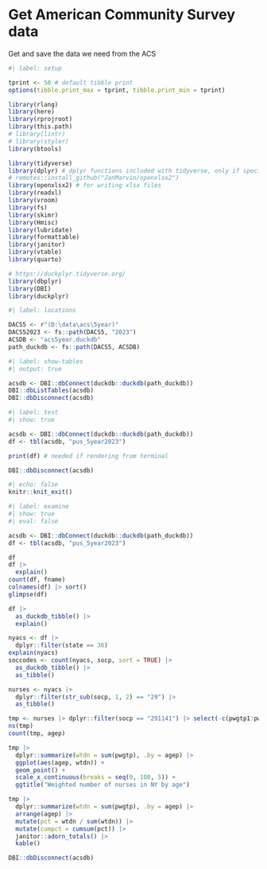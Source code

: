 # Get American Community Survey data

Get and save the data we need from the ACS

```r
#| label: setup

tprint <- 50 # default tibble print
options(tibble.print_max = tprint, tibble.print_min = tprint)

library(rlang)
library(here)
library(rprojroot)
library(this.path)
# library(lintr)
# library(styler)
library(btools)

library(tidyverse)
library(dplyr) # dplyr functions included with tidyverse, only if specifically loaded elsewhere
# remotes::install_github("JanMarvin/openxlsx2")
library(openxlsx2) # for writing xlsx files
library(readxl)
library(vroom)
library(fs)
library(skimr)
library(Hmisc)
library(lubridate)
library(formattable)
library(janitor)
library(vtable)
library(quarto)

# https://duckplyr.tidyverse.org/
library(dbplyr)
library(DBI)
library(duckplyr)

```

```r
#| label: locations

DACS5 <- r"(D:\data\acs\5year)"
DACS52023 <- fs::path(DACS5, "2023")
ACSDB <- "acs5year.duckdb"
path_duckdb <- fs::path(DACS5, ACSDB)

```


```r
#| label: show-tables
#| output: true

acsdb <- DBI::dbConnect(duckdb::duckdb(path_duckdb))
DBI::dbListTables(acsdb)
DBI::dbDisconnect(acsdb)

```

```r
#| label: test
#| show: true

acsdb <- DBI::dbConnect(duckdb::duckdb(path_duckdb))
df <- tbl(acsdb, "pus_5year2023")

print(df) # needed if rendering from terminal

```

```r
DBI::dbDisconnect(acsdb)
```

```r
#| echo: false
knitr::knit_exit()
```


```r
#| label: examine
#| show: true
#| eval: false

acsdb <- DBI::dbConnect(duckdb::duckdb(path_duckdb))
df <- tbl(acsdb, "pus_5year2023")

df
df |>
  explain()
count(df, fname)
colnames(df) |> sort()
glimpse(df)

df |>
  as_duckdb_tibble() |>
  explain()

nyacs <- df |>
  dplyr::filter(state == 36)
explain(nyacs)
soccodes <- count(nyacs, socp, sort = TRUE) |>
  as_duckdb_tibble() |>
  as_tibble()

nurses <- nyacs |>
  dplyr::filter(str_sub(socp, 1, 2) == "29") |>
  as_tibble()

tmp <- nurses |> dplyr::filter(socp == "291141") |> select(-c(pwgtp1:pwgtp80))
ns(tmp)
count(tmp, agep)

tmp |>
  dplyr::summarize(wtdn = sum(pwgtp), .by = agep) |>
  ggplot(aes(agep, wtdn)) +
  geom_point() +
  scale_x_continuous(breaks = seq(0, 100, 5)) +
  ggtitle("Weighted number of nurses in NY by age")

tmp |>
  dplyr::summarize(wtdn = sum(pwgtp), .by = agep) |>
  arrange(agep) |>
  mutate(pct = wtdn / sum(wtdn)) |>
  mutate(cumpct = cumsum(pct)) |>
  janitor::adorn_totals() |>
  kable()

DBI::dbDisconnect(acsdb)

```
